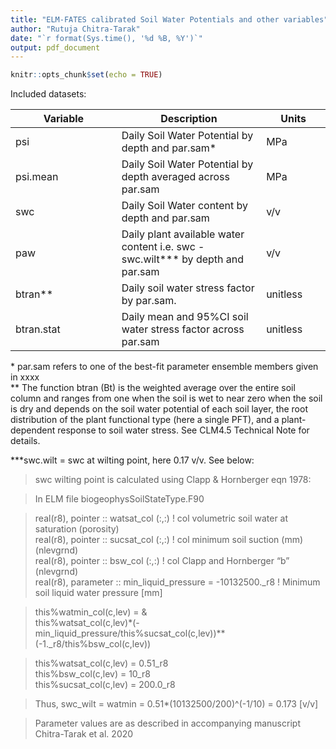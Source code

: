 ```yaml
---
title: "ELM-FATES calibrated Soil Water Potentials and other variables"
author: "Rutuja Chitra-Tarak"
date: "`r format(Sys.time(), '%d %B, %Y')`"
output: pdf_document
---
```


```r
knitr::opts_chunk$set(echo = TRUE)
```

Included datasets:

Variable    |Description 										                                                        | Units
--------    |-----------											                                                      |-----
psi 		    |Daily Soil Water Potential	by depth and par.sam*				                                | MPa
psi.mean    |Daily Soil Water Potential by depth averaged across par.sam			  	                  | MPa
swc 		    |Daily Soil Water content	by depth and par.sam  			                                  | v/v
paw			    |Daily plant available water content i.e. swc - swc.wilt*** by depth and par.sam        | v/v
btran**     |Daily soil water stress factor by par.sam.                                             | unitless
btran.stat  |Daily mean and 95%CI soil water stress factor across par.sam                           | unitless

\* par.sam refers to one of the best-fit parameter ensemble members given in xxxx  
** The function btran (Bt) is the weighted average over the entire soil column and ranges from one when the soil is wet to near zero when the soil is dry and depends on the soil water potential of each soil layer, the root distribution of the plant functional type (here a single PFT), and a plant-dependent response to soil water stress. See CLM4.5 Technical Note for details.  

***swc.wilt = swc at wilting point, here 0.17 v/v. See below:  

> swc wilting point is calculated using Clapp & Hornberger eqn 1978: 

> In ELM file biogeophysSoilStateType.F90  

> real(r8), pointer :: watsat_col           (:,:) ! col volumetric soil water at saturation (porosity)  
> real(r8), pointer :: sucsat_col           (:,:) ! col minimum soil suction (mm) (nlevgrnd)  
> real(r8), pointer :: bsw_col              (:,:) ! col Clapp and Hornberger "b" (nlevgrnd)  
> real(r8), parameter :: min_liquid_pressure = -10132500._r8 ! Minimum soil liquid water pressure [mm]  

> this%watmin_col(c,lev) = &  
> this%watsat_col(c,lev)*(-min_liquid_pressure/this%sucsat_col(c,lev))**(-1._r8/this%bsw_col(c,lev))  

> this%watsat_col(c,lev)    = 0.51_r8  
> this%bsw_col(c,lev)       = 10_r8  
> this%sucsat_col(c,lev)    = 200.0_r8  

> Thus, swc_wilt = watmin = 0.51*(10132500/200)^(-1/10) = 0.173 [v/v]  

> Parameter values are as described in accompanying manuscript Chitra-Tarak et al. 2020   

